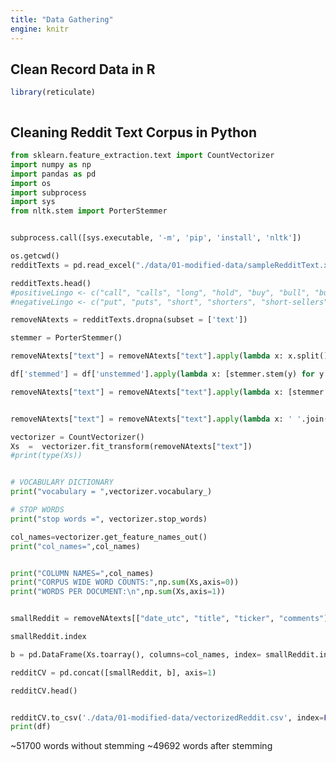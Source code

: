 ```yaml
---
title: "Data Gathering"
engine: knitr
---
```





<h2> Clean Record Data in R </h2>

``` r
library(reticulate)



```



<h2> Cleaning Reddit Text Corpus in Python </h2>

``` python
from sklearn.feature_extraction.text import CountVectorizer
import numpy as np
import pandas as pd
import os
import subprocess
import sys
from nltk.stem import PorterStemmer


subprocess.call([sys.executable, '-m', 'pip', 'install', 'nltk'])

os.getcwd()
redditTexts = pd.read_excel("./data/01-modified-data/sampleRedditText.xlsx", sheet_name="Sheet1")

redditTexts.head()
#positiveLingo <- c("call", "calls", "long", "hold", "buy", "bull", "bullish", "bulls", "support", "strong")
#negativeLingo <- c("put", "puts", "short", "shorters", "short-sellers", "sell", "sellers", "bear", "bears", "bearish", "weakness", "weak")

removeNAtexts = redditTexts.dropna(subset = ['text'])

stemmer = PorterStemmer()

removeNAtexts["text"] = removeNAtexts["text"].apply(lambda x: x.split())

df['stemmed'] = df['unstemmed'].apply(lambda x: [stemmer.stem(y) for y in x]) 

removeNAtexts["text"] = removeNAtexts["text"].apply(lambda x: [stemmer.stem(y) for y in x]) 


removeNAtexts["text"] = removeNAtexts["text"].apply(lambda x: ' '.join(x)) 

vectorizer = CountVectorizer()
Xs  =  vectorizer.fit_transform(removeNAtexts["text"])   
#print(type(Xs))


# VOCABULARY DICTIONARY
print("vocabulary = ",vectorizer.vocabulary_)   

# STOP WORDS 
print("stop words =", vectorizer.stop_words)

col_names=vectorizer.get_feature_names_out()
print("col_names=",col_names)


print("COLUMN NAMES=",col_names)
print("CORPUS WIDE WORD COUNTS:",np.sum(Xs,axis=0))
print("WORDS PER DOCUMENT:\n",np.sum(Xs,axis=1))


smallReddit = removeNAtexts[["date_utc", "title", "ticker", "comments"]]

smallReddit.index

b = pd.DataFrame(Xs.toarray(), columns=col_names, index= smallReddit.index)

redditCV = pd.concat([smallReddit, b], axis=1)

redditCV.head()


redditCV.to_csv('./data/01-modified-data/vectorizedReddit.csv', index=False)
print(df)

```

~51700 words without stemming
~49692 words after stemming

<h2> 


